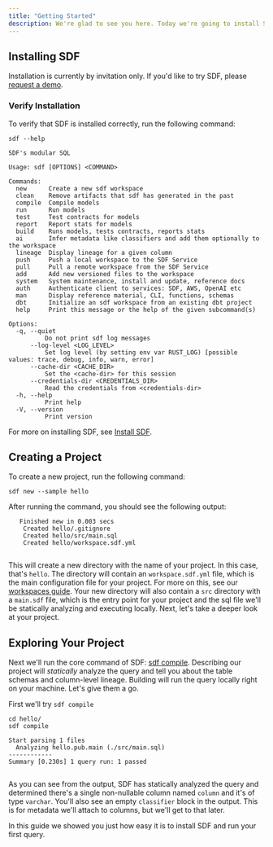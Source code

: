 ```yaml
---
title: "Getting Started"
description: We're glad to see you here. Today we're going to install SDF and create a hello world project. Let's get started.
---
```


## Installing SDF
Installation is currently by invitation only. If you'd like to try SDF, please [request a demo](https://www.sdf.com/inquiries).

### Verify Installation

To verify that SDF is installed correctly, run the following command:

```shell
sdf --help
```

```shell
SDF's modular SQL

Usage: sdf [OPTIONS] <COMMAND>

Commands:
  new      Create a new sdf workspace
  clean    Remove artifacts that sdf has generated in the past
  compile  Compile models
  run      Run models
  test     Test contracts for models
  report   Report stats for models
  build    Runs models, tests contracts, reports stats
  ai       Infer metadata like classifiers and add them optionally to the workspace
  lineage  Display lineage for a given column
  push     Push a local workspace to the SDF Service
  pull     Pull a remote workspace from the SDF Service
  add      Add new versioned files to the workspace
  system   System maintenance, install and update, reference docs
  auth     Authenticate client to services: SDF, AWS, OpenAI etc
  man      Display reference material, CLI, functions, schemas
  dbt      Initialize an sdf workspace from an existing dbt project
  help     Print this message or the help of the given subcommand(s)

Options:
  -q, --quiet
          Do not print sdf log messages
      --log-level <LOG_LEVEL>
          Set log level (by setting env var RUST_LOG) [possible values: trace, debug, info, warn, error]
      --cache-dir <CACHE_DIR>
          Set the <cache-dir> for this session
      --credentials-dir <CREDENTIALS_DIR>
          Read the credentials from <credentials-dir>
  -h, --help
          Print help
  -V, --version
          Print version

```

For more on installing SDF, see [Install SDF](/guide/install). 

## Creating a Project

To create a new project, run the following command:

```shell
sdf new --sample hello
```
After running the command, you should see the following output: 
 
```shell
   Finished new in 0.003 secs
    Created hello/.gitignore
    Created hello/src/main.sql
    Created hello/workspace.sdf.yml


```

This will create a new directory with the name of your project. In this case, that's `hello`.
The directory will contain an `workspace.sdf.yml` file, which is the main configuration file for your project. For more on this, see our [workspaces guide](/guide/workspaces).
Your new directory will also contain a `src` directory with a `main.sdf` file, which is the entry point for your project and the sql file we'll be statically analyzing and executing locally.
Next, let's take a deeper look at your project.

## Exploring Your Project

Next we'll run the core command of SDF: [sdf compile](/reference/sdf-cli#sdf-compile). 
Describing our project will *statically* analyze the query and tell you about the table schemas and column-level lineage. Building will run the query locally right on your machine.
Let's give them a go.

First we'll try `sdf compile`
  
```shell
cd hello/
sdf compile
```

```shell
Start parsing 1 files
  Analyzing hello.pub.main (./src/main.sql)
------------
Summary [0.230s] 1 query run: 1 passed


```


As you can see from the output, SDF has statically analyzed the query and determined there's a single non-nullable column named `column` and it's of type `varchar`. 
You'll also see an empty `classifier` block in the output. This is for metadata we'll attach to columns, but we'll get to that later.

In this guide we showed you just how easy it is to install SDF and run your first query.
